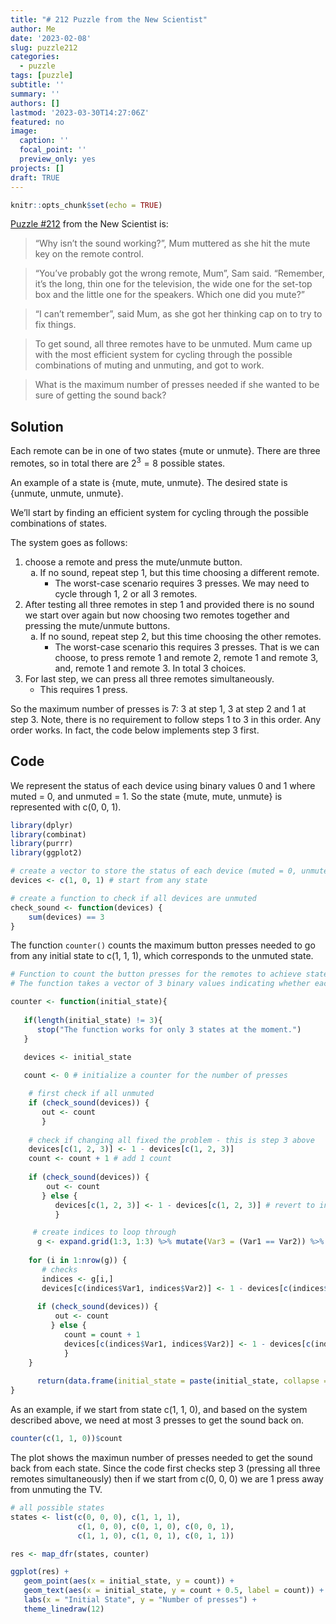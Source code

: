 ```yaml
---
title: "# 212 Puzzle from the New Scientist"
author: Me
date: '2023-02-08'
slug: puzzle212
categories:
  - puzzle
tags: [puzzle]
subtitle: ''
summary: ''
authors: []
lastmod: '2023-03-30T14:27:06Z'
featured: no
image:
  caption: ''
  focal_point: ''
  preview_only: yes
projects: []
draft: TRUE
---
```


```r
knitr::opts_chunk$set(echo = TRUE)
```

[Puzzle #212](https://www.newscientist.com/article/mg25734291-300-puzzle-212-can-you-work-out-how-sams-mum-can-unmute-her-television/) from the New Scientist is: 

> “Why isn’t the sound working?”, Mum muttered as she hit the mute key on the remote control.

> “You’ve probably got the wrong remote, Mum”, Sam said. “Remember, it’s the long, thin one for the television, the wide one for the set-top box and the little one for the speakers. Which one did you mute?”

> “I can’t remember”, said Mum, as she got her thinking cap on to try to fix things.

> To get sound, all three remotes have to be unmuted. Mum came up with the most efficient system for cycling through the possible combinations of muting and unmuting, and got to work.

> What is the maximum number of presses needed if she wanted to be sure of getting the sound back?

## Solution

Each remote can be in one of two states {mute or unmute}. There are three remotes, so in total there are $2^3=8$ possible states. 

An example of a state is {mute, mute, unmute}. The desired state is {unmute, unmute, unmute}. 

We’ll start by finding an efficient system for cycling through the possible combinations of states. 

The system goes as follows:

1) choose a remote and press the mute/unmute button. 
    a) If no sound, repeat step 1, but this time choosing a different remote. 
        - The worst-case scenario requires 3 presses. We may need to cycle through 1, 2 or all 3 remotes. 

2) After testing all three remotes in step 1 and provided there is no sound we start over again but now choosing two remotes together and pressing the mute/unmute buttons. 
    a) If no sound, repeat step 2, but this time choosing the other remotes.
        - The worst-case scenario this requires 3 presses. That is we can choose, to press remote 1 and remote 2, remote 1 and remote 3, and, remote 1 and remote 3. In total 3 choices. 

3) For last step, we can press all three remotes simultaneously. 
   - This requires 1 press.

So the maximum number of presses is 7: 3 at step 1, 3 at step 2 and 1 at step 3. 
Note, there is no requirement to follow steps 1 to 3 in this order. Any order works. In fact, the code below implements step 3 first. 

## Code 
We represent the status of each device using binary values 0 and 1 where muted = 0, and unmuted = 1. So the state {mute, mute, unmute} is represented with c(0, 0, 1).

```r
library(dplyr)
library(combinat)
library(purrr)
library(ggplot2)

# create a vector to store the status of each device (muted = 0, unmuted = 1)
devices <- c(1, 0, 1) # start from any state

# create a function to check if all devices are unmuted
check_sound <- function(devices) {
    sum(devices) == 3
}
```

The function `counter()` counts the maximum button presses needed to go from any initial state to c(1, 1, 1), which corresponds to the unmuted state. 

```r
# Function to count the button presses for the remotes to achieve state {1, 1, 1} from any initial state. 
# The function takes a vector of 3 binary values indicating whether each device is muted (0) or unmuted (1).

counter <- function(initial_state){
   
   if(length(initial_state) != 3){
      stop("The function works for only 3 states at the moment.")
   }
   
   devices <- initial_state 

   count <- 0 # initialize a counter for the number of presses

    # first check if all unmuted
    if (check_sound(devices)) {
       out <- count
       }
    
    # check if changing all fixed the problem - this is step 3 above
    devices[c(1, 2, 3)] <- 1 - devices[c(1, 2, 3)]
    count <- count + 1 # add 1 count
    
    if (check_sound(devices)) {
        out <- count
       } else {
          devices[c(1, 2, 3)] <- 1 - devices[c(1, 2, 3)] # revert to initial state
          }

     # create indices to loop through
      g <- expand.grid(1:3, 1:3) %>% mutate(Var3 = (Var1 == Var2)) %>% arrange(desc(Var3))
   
    for (i in 1:nrow(g)) {
       # checks  
       indices <- g[i,]
       devices[c(indices$Var1, indices$Var2)] <- 1 - devices[c(indices$Var1, indices$Var2)]
    
      if (check_sound(devices)) {
          out <- count
         } else {
            count = count + 1
            devices[c(indices$Var1, indices$Var2)] <- 1 - devices[c(indices$Var1, indices$Var2)]
            }
    }
      
      return(data.frame(initial_state = paste(initial_state, collapse = " "), count = out))
}
```

As an example, if we start from state c(1, 1, 0), and based on the system described above, we need at most 3 presses to get the sound back on. 

```r
counter(c(1, 1, 0))$count
```

The plot shows the maximun number of presses needed to get the sound back from each state. Since the code first checks step 3 (pressing all three remotes simultaneously) then if we start from c(0, 0, 0) we are 1 press away from unmuting the TV. 

```r
# all possible states
states <- list(c(0, 0, 0), c(1, 1, 1), 
               c(1, 0, 0), c(0, 1, 0), c(0, 0, 1),
               c(1, 1, 0), c(1, 0, 1), c(0, 1, 1)) 

res <- map_dfr(states, counter)

ggplot(res) +
   geom_point(aes(x = initial_state, y = count)) +
   geom_text(aes(x = initial_state, y = count + 0.5, label = count)) +
   labs(x = "Initial State", y = "Number of presses") +
   theme_linedraw(12)
```

